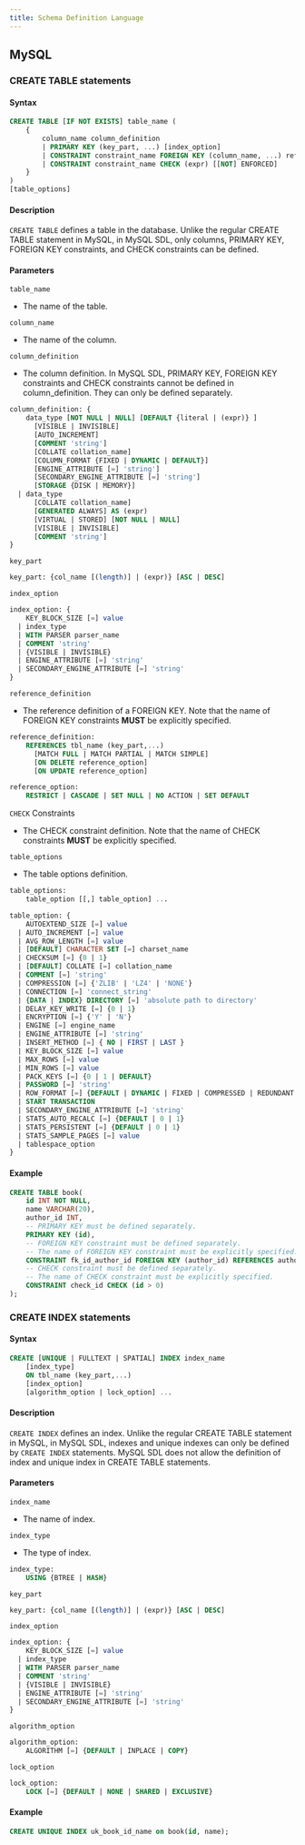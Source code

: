 ```yaml
---
title: Schema Definition Language
---
```


## MySQL

### CREATE TABLE statements

#### Syntax

```sql
CREATE TABLE [IF NOT EXISTS] table_name (
    {
        column_name column_definition
        | PRIMARY KEY (key_part, ...) [index_option]
        | CONSTRAINT constraint_name FOREIGN KEY (column_name, ...) reference_definition
        | CONSTRAINT constraint_name CHECK (expr) [[NOT] ENFORCED]
    }
)
[table_options]
```

#### Description

`CREATE TABLE` defines a table in the database. Unlike the regular CREATE TABLE statement in MySQL, in MySQL SDL, only columns, PRIMARY KEY, FOREIGN KEY constraints, and CHECK constraints can be defined.

#### Parameters

`table_name`

- The name of the table.

`column_name`

- The name of the column.

`column_definition`

- The column definition. In MySQL SDL, PRIMARY KEY, FOREIGN KEY constraints and CHECK constraints cannot be defined in column_definition. They can only be defined separately.

```sql
column_definition: {
    data_type [NOT NULL | NULL] [DEFAULT {literal | (expr)} ]
      [VISIBLE | INVISIBLE]
      [AUTO_INCREMENT]
      [COMMENT 'string']
      [COLLATE collation_name]
      [COLUMN_FORMAT {FIXED | DYNAMIC | DEFAULT}]
      [ENGINE_ATTRIBUTE [=] 'string']
      [SECONDARY_ENGINE_ATTRIBUTE [=] 'string']
      [STORAGE {DISK | MEMORY}]
  | data_type
      [COLLATE collation_name]
      [GENERATED ALWAYS] AS (expr)
      [VIRTUAL | STORED] [NOT NULL | NULL]
      [VISIBLE | INVISIBLE]
      [COMMENT 'string']
}
```

`key_part`

```sql
key_part: {col_name [(length)] | (expr)} [ASC | DESC]
```

`index_option`

```sql
index_option: {
    KEY_BLOCK_SIZE [=] value
  | index_type
  | WITH PARSER parser_name
  | COMMENT 'string'
  | {VISIBLE | INVISIBLE}
  | ENGINE_ATTRIBUTE [=] 'string'
  | SECONDARY_ENGINE_ATTRIBUTE [=] 'string'
}
```

`reference_definition`

- The reference definition of a FOREIGN KEY. Note that the name of FOREIGN KEY constraints **MUST** be explicitly specified.

```sql
reference_definition:
    REFERENCES tbl_name (key_part,...)
      [MATCH FULL | MATCH PARTIAL | MATCH SIMPLE]
      [ON DELETE reference_option]
      [ON UPDATE reference_option]

reference_option:
    RESTRICT | CASCADE | SET NULL | NO ACTION | SET DEFAULT
```

`CHECK` Constraints

- The CHECK constraint definition. Note that the name of CHECK constraints **MUST** be explicitly specified.

`table_options`

- The table options definition.

```sql
table_options:
    table_option [[,] table_option] ...

table_option: {
    AUTOEXTEND_SIZE [=] value
  | AUTO_INCREMENT [=] value
  | AVG_ROW_LENGTH [=] value
  | [DEFAULT] CHARACTER SET [=] charset_name
  | CHECKSUM [=] {0 | 1}
  | [DEFAULT] COLLATE [=] collation_name
  | COMMENT [=] 'string'
  | COMPRESSION [=] {'ZLIB' | 'LZ4' | 'NONE'}
  | CONNECTION [=] 'connect_string'
  | {DATA | INDEX} DIRECTORY [=] 'absolute path to directory'
  | DELAY_KEY_WRITE [=] {0 | 1}
  | ENCRYPTION [=] {'Y' | 'N'}
  | ENGINE [=] engine_name
  | ENGINE_ATTRIBUTE [=] 'string'
  | INSERT_METHOD [=] { NO | FIRST | LAST }
  | KEY_BLOCK_SIZE [=] value
  | MAX_ROWS [=] value
  | MIN_ROWS [=] value
  | PACK_KEYS [=] {0 | 1 | DEFAULT}
  | PASSWORD [=] 'string'
  | ROW_FORMAT [=] {DEFAULT | DYNAMIC | FIXED | COMPRESSED | REDUNDANT | COMPACT}
  | START TRANSACTION
  | SECONDARY_ENGINE_ATTRIBUTE [=] 'string'
  | STATS_AUTO_RECALC [=] {DEFAULT | 0 | 1}
  | STATS_PERSISTENT [=] {DEFAULT | 0 | 1}
  | STATS_SAMPLE_PAGES [=] value
  | tablespace_option
}
```

#### Example

```sql
CREATE TABLE book(
    id INT NOT NULL,
    name VARCHAR(20),
    author_id INT,
    -- PRIMARY KEY must be defined separately.
    PRIMARY KEY (id),
    -- FOREIGN KEY constraint must be defined separately.
    -- The name of FOREIGN KEY constraint must be explicitly specified.
    CONSTRAINT fk_id_author_id FOREIGN KEY (author_id) REFERENCES author(id),
    -- CHECK constraint must be defined separately.
    -- The name of CHECK constraint must be explicitly specified.
    CONSTRAINT check_id CHECK (id > 0)
);
```

### CREATE INDEX statements

#### Syntax

```sql
CREATE [UNIQUE | FULLTEXT | SPATIAL] INDEX index_name
    [index_type]
    ON tbl_name (key_part,...)
    [index_option]
    [algorithm_option | lock_option] ...
```

#### Description

`CREATE INDEX` defines an index. Unlike the regular CREATE TABLE statement in MySQL, in MySQL SDL, indexes and unique indexes can only be defined by `CREATE INDEX` statements. MySQL SDL does not allow the definition of index and unique index in CREATE TABLE statements.

#### Parameters

`index_name`

- The name of index.

`index_type`

- The type of index.

```sql
index_type:
    USING {BTREE | HASH}
```

`key_part`

```sql
key_part: {col_name [(length)] | (expr)} [ASC | DESC]
```

`index_option`

```sql
index_option: {
    KEY_BLOCK_SIZE [=] value
  | index_type
  | WITH PARSER parser_name
  | COMMENT 'string'
  | {VISIBLE | INVISIBLE}
  | ENGINE_ATTRIBUTE [=] 'string'
  | SECONDARY_ENGINE_ATTRIBUTE [=] 'string'
}
```

`algorithm_option`

```sql
algorithm_option:
    ALGORITHM [=] {DEFAULT | INPLACE | COPY}
```

`lock_option`

```sql
lock_option:
    LOCK [=] {DEFAULT | NONE | SHARED | EXCLUSIVE}
```

#### Example

```sql
CREATE UNIQUE INDEX uk_book_id_name on book(id, name);
```
